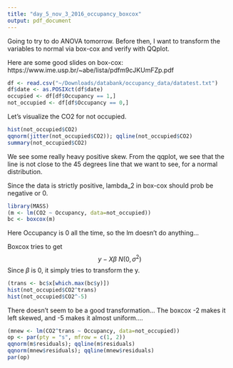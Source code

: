 ```yaml
---
title: "day_5_nov_3_2016_occupancy_boxcox"
output: pdf_document
---
```


Going to try to do ANOVA tomorrow. Before then, I want to transform the variables to normal via box-cox and verify with QQplot.

Here are some good slides on box-cox: https://www.ime.usp.br/~abe/lista/pdfm9cJKUmFZp.pdf

```r
df <- read.csv("~/Downloads/databank/occupancy_data/datatest.txt")
df$date <- as.POSIXct(df$date)
occupied <- df[df$Occupancy == 1,]
not_occupied <- df[df$Occupancy == 0,]
```

Let's visualize the CO2 for not occupied.

```r
hist(not_occupied$CO2)
qqnorm(jitter(not_occupied$CO2)); qqline(not_occupied$CO2)
summary(not_occupied$CO2)
```

We see some really heavy positive skew. From the qqplot, we see that the line is not close to the 45 degrees line that we want to see, for a normal distribution. 

Since the data is strictly positive, lambda_2 in box-cox should prob be negative or 0. 

```r
library(MASS)
(m <- lm(CO2 ~ Occupancy, data=not_occupied))
bc <- boxcox(m)
```

Here Occupancy is 0 all the time, so the lm doesn't do anything...

Boxcox tries to get $$ y - X\beta ~ N(0, \sigma^2) $$ Since $\beta$ is 0, it simply tries to transform the y. 

```r
(trans <- bc$x[which.max(bc$y)])
hist(not_occupied$CO2^trans)
hist(not_occupied$CO2^-5)
```

There doesn't seem to be a good transformation... The boxcox -2 makes it left skewed, and -5 makes it almost uniform....

```r
(mnew <- lm(CO2^trans ~ Occupancy, data=not_occupied))
op <- par(pty = "s", mfrow = c(1, 2))
qqnorm(m$residuals); qqline(m$residuals)
qqnorm(mnew$residuals); qqline(mnew$residuals)
par(op)
```
